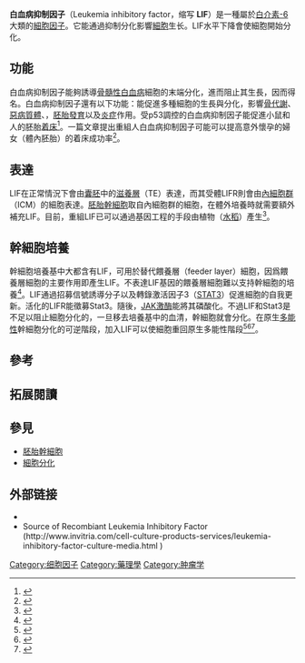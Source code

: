 {{expand|time=2014-03-19T05:29:58+00:00}}
{{PBB|geneid=3976}}

'''白血病抑制因子'''（Leukemia inhibitory factor，缩写 '''LIF'''）是一種屬於[[白细胞介素-6|白介素-6]]大類的[[細胞因子|細胞因子]]。它能通過抑制分化影響[[細胞|細胞]]生长。LIF水平下降會使細胞開始分化。

==功能==
白血病抑制因子能夠誘導[[骨髓性白血病|骨髓性白血病]]細胞的末端分化，進而阻止其生長，因而得名。白血病抑制因子還有以下功能：能促進多種細胞的生長與分化，影響[[骨|骨]][[代謝|代謝]]、[[惡病質體|惡病質體]]、{{link-en|神經發育|Neural development}}，[[胚胎發育|胚胎發育]]以及[[炎症|炎症]]作用。受p53調控的白血病抑制因子能促進小鼠和人的胚胎[[着床|着床]]<ref>{{cite journal
 |url          = http://www.nature.com/nature/journal/v450/n7170/abs/nature05993.html
 |journal      = Nature
 |date         = November 29, 2007
 |title        = p53 regulates maternal reproduction through LIF
 |author       = Wenwei Hu, Zhaohui Feng, Angelika K. Teresky1, Arnold J. Levine
 |volume       = 450
 |issue        = 7170
 |pages        = 721–724
 |doi          = 10.1038/nature05993
 |pmid         = 18046411
 |access-date  = 2017-01-27
 |archive-date = 2017-03-15
 |archive-url  = https://web.archive.org/web/20170315200729/http://www.nature.com/nature/journal/v450/n7170/abs/nature05993.html
 |dead-url     = no
}}</ref>。一篇文章提出重組人白血病抑制因子可能可以提高意外懷孕的婦女（體內胚胎）的着床成功率<ref>{{cite journal|last=Aghajanova|title=Leukemia inhibitory factor and human embryo implantation|pmid=15731310|year=2004|first1=L|volume=1034|pages=176–83|doi=10.1196/annals.1335.020|journal=Annals of the New York Academy of Sciences}}</ref>。

==表達==
LIF在正常情況下會由[[囊胚_(哺乳動物)|囊胚]]中的[[滋養層|滋養層]]（TE）表達，而其受體LIFR則會由[[內細胞群|內細胞群]]（ICM）的細胞表達。[[胚胎幹細胞|胚胎幹細胞]]取自內細胞群的細胞，在體外培養時就需要額外補充LIF。目前，重組LIF已可以通過基因工程的手段由植物（[[水稻|水稻]]）產生<ref>{{cite journal|author=Bradford A. Youngblood et al.|title=Application of recombinant human leukemia inhibitory factor (LIF) produced in rice (''Oryza sativa L.'') for maintenance of mouse embryonic stem cells|journal=Journal of Biotechnology Volume 172|date=2014-02-20|pages=67–72}}</ref>。

==幹細胞培養==
幹細胞培養基中大都含有LIF，可用於替代餵養層（feeder layer）細胞，因爲餵養層細胞的主要作用即產生LIF。不表達LIF基因的餵養層細胞難以支持幹細胞的培養<ref>{{cite journal |pmid= 1522892|year= 1992|author1= Stewart|first1= C. L.|title= Blastocyst implantation depends on maternal expression of leukaemia inhibitory factor|journal= Nature|volume= 359|issue= 6390|pages= 76–9|last2= Kaspar|first2= P|last3= Brunet|first3= L. J.|last4= Bhatt|first4= H|last5= Gadi|first5= I|last6= Köntgen|first6= F|last7= Abbondanzo|first7= S. J.|doi= 10.1038/359076a0}}</ref>。LIF通過招募信號誘導分子以及轉錄激活因子3（[[STAT3|STAT3]]）促進細胞的自我更新。活化的LIFR能徵募Stat3。隨後，[[JAK激酶|JAK激酶]]能將其磷酸化。不過LIF和Stat3是不足以阻止細胞分化的，一旦移去培養基中的血清，幹細胞就會分化。在原生[[細胞潛能|多能性]]幹細胞分化的可逆階段，加入LIF可以使細胞重回原生多能性階段<ref>{{cite journal | last=Martello | first=Graziano | last2=Smith | first2=Austin |year=2014 |title=The Nature of Embryonic Stem Cells |journal=Annual Review Cell Developmental Biology | volume=30 | pages=647 |doi=10.1146/annurev-cellbio-100913-013116}}</ref><ref>{{cite journal |author=Kawahara Y, Manabe T, Matsumoto M, Kajiume T, Matsumoto M, Yuge L |title=LIF-Free Embryonic Stem Cell Culture in Simulated Microgravity |journal=PLoS ONE |volume=4 |issue=7 |pages=e6343 |year=2009 |pmid=19626124 |pmc=2710515 |doi=10.1371/journal.pone.0006343 |url=http://www.plosone.org/article/info%3Adoi%2F10.1371%2Fjournal.pone.0006343 |editor1-last=Zwaka |editor1-first=Thomas |access-date=2017-01-27 |archive-date=2014-02-22 |archive-url=https://web.archive.org/web/20140222044719/http://www.plosone.org/article/info:doi%2F10.1371%2Fjournal.pone.0006343 |dead-url=no }}</ref><ref>{{cite web |url=http://www.geneticsandsociety.org/article.php?id=5197 |title=CGS : PTO Finds Stem Cell Patent Anticipated, Obvious in Light of 'Significant Guideposts' |work= |accessdate= |archive-url=https://web.archive.org/web/20111004055228/http://www.geneticsandsociety.org/article.php?id=5197 |archive-date=2011-10-04 |dead-url=yes }}</ref>。

==參考==
{{reflist}}

==拓展閱讀==
{{refbegin|2}}
{{PBB_Further_reading 
| citations = 
*{{cite journal  | author=Patterson PH |title=Leukemia inhibitory factor, a cytokine at the interface between neurobiology and immunology |journal=Proc. Natl. Acad. Sci. U.S.A. |volume=91 |issue= 17 |pages= 7833–5 |year= 1994 |pmid= 8058719 |doi=10.1073/pnas.91.17.7833  | pmc=44497  }}
*{{cite journal  | author=Aghajanova L |title=Leukemia inhibitory factor and human embryo implantation |journal=Ann. N. Y. Acad. Sci. |volume=1034 |issue=  |pages= 176–83 |year= 2005 |pmid= 15731310 |doi= 10.1196/annals.1335.020 }}
*{{cite journal  | author=Králícková M, Síma P, Rokyta Z |title=Role of the leukemia-inhibitory factor gene mutations in infertile women: the embryo-endometrial cytokine cross talk during implantation--a delicate homeostatic equilibrium |journal=Folia Microbiol. (Praha) |volume=50 |issue= 3 |pages= 179–86 |year= 2005 |pmid= 16295654 |doi=10.1007/BF02931563  }}
*{{cite journal  | author=Stahl J, Gearing DP, Willson TA, ''et al.'' |title=Structural organization of the genes for murine and human leukemia inhibitory factor. Evolutionary conservation of coding and non-coding regions |journal=J. Biol. Chem. |volume=265 |issue= 15 |pages= 8833–41 |year= 1990 |pmid= 1692837 |doi=  }}
*{{cite journal  | author=Bazan JF |title=Neuropoietic cytokines in the hematopoietic fold |journal=Neuron |volume=7 |issue= 2 |pages= 197–208 |year= 1991 |pmid= 1714745 |doi=10.1016/0896-6273(91)90258-2  }}
*{{cite journal  | author=Lowe DG, Nunes W, Bombara M, ''et al.'' |title=Genomic cloning and heterologous expression of human differentiation-stimulating factor |journal=DNA |volume=8 |issue= 5 |pages= 351–9 |year= 1989 |pmid= 2475312 |doi=10.1089/dna.1.1989.8.351  }}
*{{cite journal  | author=Sutherland GR, Baker E, Hyland VJ, ''et al.'' |title=The gene for human leukemia inhibitory factor (LIF) maps to 22q12 |journal=Leukemia |volume=3 |issue= 1 |pages= 9–13 |year= 1989 |pmid= 2491897 |doi=  }}
*{{cite journal  | author=Mori M, Yamaguchi K, Abe K |title=Purification of a lipoprotein lipase-inhibiting protein produced by a melanoma cell line associated with cancer cachexia |journal=Biochem. Biophys. Res. Commun. |volume=160 |issue= 3 |pages= 1085–92 |year= 1989 |pmid= 2730639 |doi=10.1016/S0006-291X(89)80114-7  }}
*{{cite journal  | author=Gough NM, Gearing DP, King JA, ''et al.'' |title=Molecular cloning and expression of the human homologue of the murine gene encoding myeloid leukemia-inhibitory factor |journal=Proc. Natl. Acad. Sci. U.S.A. |volume=85 |issue= 8 |pages= 2623–7 |year= 1988 |pmid= 3128791 |doi=10.1073/pnas.85.8.2623  | pmc=280050  }}
*{{cite journal  | author=Williams RL, Hilton DJ, Pease S, ''et al.'' |title=Myeloid leukaemia inhibitory factor maintains the developmental potential of embryonic stem cells |journal=Nature |volume=336 |issue= 6200 |pages= 684–7 |year= 1989 |pmid= 3143916 |doi= 10.1038/336684a0 }}
*{{cite journal  | author=Moreau JF, Donaldson DD, Bennett F, ''et al.'' |title=Leukaemia inhibitory factor is identical to the myeloid growth factor human interleukin for DA cells |journal=Nature |volume=336 |issue= 6200 |pages= 690–2 |year= 1989 |pmid= 3143918 |doi= 10.1038/336690a0 }}
*{{cite journal  | author=Yamaguchi M, Miki N, Ono M, ''et al.'' |title=Inhibition of growth hormone-releasing factor production in mouse placenta by cytokines using gp130 as a signal transducer |journal=Endocrinology |volume=136 |issue= 3 |pages= 1072–8 |year= 1995 |pmid= 7867561 |doi=10.1210/en.136.3.1072  }}
*{{cite journal  | author=Schmelzer CH, Harris RJ, Butler D, ''et al.'' |title=Glycosylation pattern and disulfide assignments of recombinant human differentiation-stimulating factor |journal=Arch. Biochem. Biophys. |volume=302 |issue= 2 |pages= 484–9 |year= 1993 |pmid= 8489250 |doi= 10.1006/abbi.1993.1243 }}
*{{cite journal  | author=Aikawa J, Ikeda-Naiki S, Ohgane J, ''et al.'' |title=Molecular cloning of rat leukemia inhibitory factor receptor alpha-chain gene and its expression during pregnancy |journal=Biochim. Biophys. Acta |volume=1353 |issue= 3 |pages= 266–76 |year= 1997 |pmid= 9349722 |doi=  }}
*{{cite journal  | author=Hinds MG, Maurer T, Zhang JG, ''et al.'' |title=Solution structure of leukemia inhibitory factor |journal=J. Biol. Chem. |volume=273 |issue= 22 |pages= 13738–45 |year= 1998 |pmid= 9593715 |doi=10.1074/jbc.273.22.13738  }}
*{{cite journal  | author= |title=Toward a complete human genome sequence |journal=Genome Res. |volume=8 |issue= 11 |pages= 1097–108 |year= 1999 |pmid= 9847074 |doi=  10.1101/gr.8.11.1097|doi-broken-date=2016-12-27 }}
*{{cite journal  | author=Tanaka M, Hara T, Copeland NG, ''et al.'' |title=Reconstitution of the functional mouse oncostatin M (OSM) receptor: molecular cloning of the mouse OSM receptor beta subunit |journal=Blood |volume=93 |issue= 3 |pages= 804–15 |year= 1999 |pmid= 9920829 |doi=  }}
*{{cite journal  | author=Nakashima K, Yanagisawa M, Arakawa H, ''et al.'' |title=Synergistic signaling in fetal brain by STAT3-Smad1 complex bridged by p300 |journal=Science |volume=284 |issue= 5413 |pages= 479–82 |year= 1999 |pmid= 10205054 |doi=10.1126/science.284.5413.479  }}
*{{cite journal  | author=Dunham I, Shimizu N, Roe BA, ''et al.'' |title=The DNA sequence of human chromosome 22 |journal=Nature |volume=402 |issue= 6761 |pages= 489–95 |year= 1999 |pmid= 10591208 |doi= 10.1038/990031 }}
}}
{{refend}}

==參見==
*[[胚胎幹細胞|胚胎幹細胞]]
*[[細胞分化|細胞分化]]

==外部链接==
{{Portal|醫學|分子與細胞生物學|生物技術}}
* {{MeshName|Leukemia+Inhibitory+Factor}}
* Source of Recombiant Leukemia Inhibitory Factor (http://www.invitria.com/cell-culture-products-services/leukemia-inhibitory-factor-culture-media.html {{Wayback|url=http://www.invitria.com/cell-culture-products-services/leukemia-inhibitory-factor-culture-media.html |date=20140225034322 }} )

{{PDB Gallery|geneid=3976}}
{{Cytokine receptor modulators|state=autocollapse}}
{{细胞因子}}
<!-- The PBB_Controls template provides controls for Protein Box Bot, please see Template:PBB_Controls for details. -->
{{PBB_Controls
| update_page = yes 
| require_manual_inspection = no 
| update_protein_box = yes
| update_summary = yes
| update_citations = yes
}}

[[Category:细胞因子|Category:细胞因子]]
[[Category:藥理學|Category:藥理學]]
[[Category:肿瘤学|Category:肿瘤学]]
